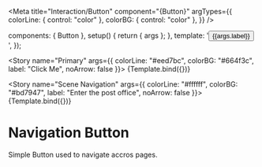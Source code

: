 
<Meta title="Interaction/Button" component="{Button}" argTypes={{
      colorLine: { control: "color" },
      colorBG: { control: "color" },
  }} />

  components: { Button },
  setup() {
    return { args };
  },
  template: '<Button v-bind="args">{{args.label}}</Button>',
});


<Story
  name="Primary"
  args={{
    colorLine: "#eed7bc",
    colorBG: "#664f3c",
    label: "Click Me",
    noArrow: false
  }}>
  {Template.bind({})}
</Story>

<Story
  name="Scene Navigation"
  args={{
    colorLine: "#ffffff",
    colorBG: "#bd7947",
    label: "Enter the post office",
    noArrow: false
  }}>
  {Template.bind({})}
</Story>


# Navigation Button

Simple Button used to navigate accros pages.
